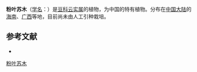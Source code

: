 {{Speciesbox
| name = 粉叶苏木
| status = 
| status_system = 
| image =
| genus = Caesalpinia
| species = caesia
| authority = Hand.-Mazz.
}}

'''粉叶苏木'''（[[学名|学名]]：{{lang|la|''Caesalpinia caesia''}}）是[[豆科|豆科]][[云实属|云实属]]的植物，为中国的特有植物。分布在[[中国大陆|中国大陆]]的[[海南|海南]]、[[广西|广西]]等地，目前尚未由人工引种栽培。

== 参考文献 ==
<div class="references-small">
* {{cite web| url =http://www.bioinfo.cn/db05/KmzwSpecies.php?action=view&id=2827| title =粉叶苏木| work =《中国高等植物数据库全库》| publisher =中国科学院微生物研究所| author =昆明植物研究所| accessdate =2009-02-23| deadurl =yes| archiveurl =https://web.archive.org/web/20160305045811/http://www.bioinfo.cn/db05/KmzwSpecies.php?action=view&id=2827| archivedate =2016-03-05}}
</div>
{{Taxonbar|from=Q15226241}}

[[Category:云实属|粉叶苏木]]


{{植物小作品}}